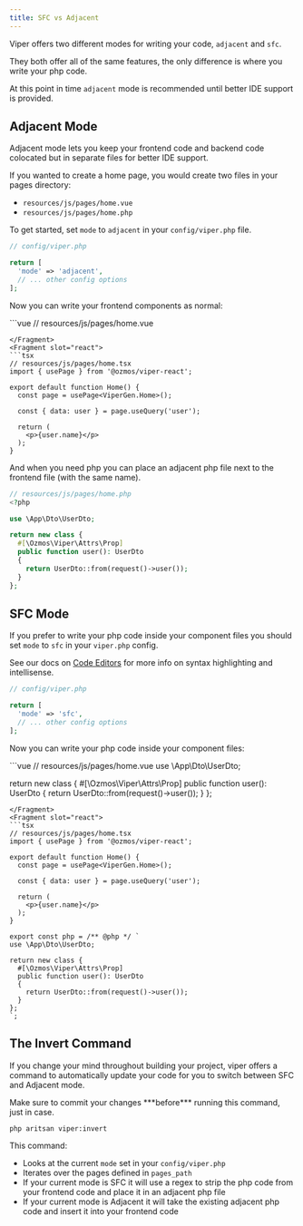 ```yaml
---
title: SFC vs Adjacent
---
```


Viper offers two different modes for writing your code, `adjacent` and `sfc`.

They both offer all of the same features, the only difference is where you write your php code.

At this point in time `adjacent` mode is recommended until better IDE support is provided.

## Adjacent Mode

Adjacent mode lets you keep your frontend code and backend code colocated but in separate files for better IDE support.

If you wanted to create a home page, you would create two files in your pages directory:

- `resources/js/pages/home.vue`
- `resources/js/pages/home.php`

To get started, set `mode` to `adjacent` in your `config/viper.php` file.

```php
// config/viper.php

return [
  'mode' => 'adjacent',
  // ... other config options
];
```

Now you can write your frontend components as normal:

<FrameworkTabs>
<Fragment slot="vue">
```vue
// resources/js/pages/home.vue
<template>
  <p>{{ user.name }}</p>
</template>

<script setup lang="ts">
import { usePage } from '@ozmos/viper-vue';

const page = usePage<ViperGen.Home>();

const { data: user } = page.useQuery('user');
</script>
```
</Fragment>
<Fragment slot="react">
```tsx
// resources/js/pages/home.tsx
import { usePage } from '@ozmos/viper-react';

export default function Home() {
  const page = usePage<ViperGen.Home>();

  const { data: user } = page.useQuery('user');

  return (
    <p>{user.name}</p>
  );
}
```
</Fragment>
</FrameworkTabs>

And when you need php you can place an adjacent php file next to the frontend file (with the same name). 

```php
// resources/js/pages/home.php
<?php

use \App\Dto\UserDto;

return new class {
  #[\Ozmos\Viper\Attrs\Prop]
  public function user(): UserDto
  {
    return UserDto::from(request()->user());
  }
};
```

## SFC Mode

If you prefer to write your php code inside your component files you should set `mode` to `sfc` in your `viper.php` config.

See our docs on [Code Editors](/guides/editors) for more info on syntax highlighting and intellisense.

```php
// config/viper.php

return [
  'mode' => 'sfc',
  // ... other config options
];
```

Now you can write your php code inside your component files:

<FrameworkTabs>
<Fragment slot="vue">
```vue
// resources/js/pages/home.vue
<template>
  <p>{{ user.name }}</p>
</template>

<script setup lang="ts">
import { usePage } from '@ozmos/viper-vue';

const page = usePage<ViperGen.Home>();

const { data: user } = page.useQuery('user');
</script>

<php>
use \App\Dto\UserDto;

return new class {
  #[\Ozmos\Viper\Attrs\Prop]
  public function user(): UserDto
  {
    return UserDto::from(request()->user());
  }
};
</php>
```
</Fragment>
<Fragment slot="react">
```tsx
// resources/js/pages/home.tsx
import { usePage } from '@ozmos/viper-react';

export default function Home() {
  const page = usePage<ViperGen.Home>();

  const { data: user } = page.useQuery('user');

  return (
    <p>{user.name}</p>
  );
}

export const php = /** @php */ `
use \App\Dto\UserDto;

return new class {
  #[\Ozmos\Viper\Attrs\Prop]
  public function user(): UserDto
  {
    return UserDto::from(request()->user());
  }
};
`;
```
</Fragment>
</FrameworkTabs>



## The Invert Command

If you change your mind throughout building your project, viper offers a command to automatically update your code for you to switch between SFC and Adjacent mode.

<Aside type="caution">
Make sure to commit your changes ***before*** running this command, just in case.
</Aside>

```bash
php aritsan viper:invert
```

This command:
- Looks at the current `mode` set in your `config/viper.php` 
- Iterates over the pages defined in `pages_path`
- If your current mode is SFC it will use a regex to strip the php code from your frontend code and place it in an adjacent php file
- If your current mode is Adjacent it will take the existing adjacent php code and insert it into your frontend code